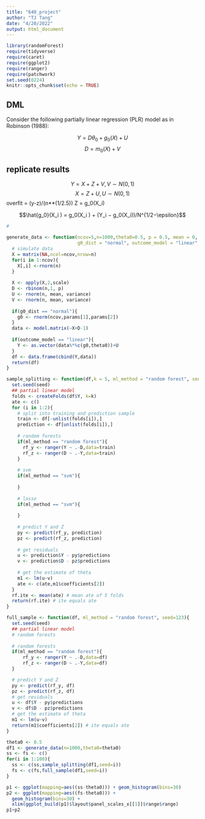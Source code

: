 ```yaml
---
title: "640_project"
author: "TJ Tang"
date: "4/20/2022"
output: html_document
---
```


```r
library(randomForest)
require(tidyverse)
require(caret)
require(ggplot2)
require(ranger)
require(patchwork)
set.seed(0224)
knitr::opts_chunk$set(echo = TRUE)
```

## DML

Consider the following partially linear regression (PLR) model as in Robinson (1988):

$$Y=D\theta_0+g_0(X)+U$$
$$D=m_0(X)+V$$

## replicate results

$$Y=X+Z+V, V\sim N(0,1)$$
$$X=Z+U, U\sim N(0,1)$$
overfit = (y-z)/(n**(1/2.5))
Z = g_0(X_i)

$$\hat{g_0}(X_i ) = g_0(X_i ) + (Y_i − g_0(X_i))/N^{1/2−\epsilon}$$

```r

#

generate_data <- function(ncov=5,n=1000,theta0=0.5, p = 0.5, mean = 0, variance = 1, 
                          g0_dist = "normal", outcome_model = "linear",  params = c(1,0.5)) {
  # simulate data
  X = matrix(NA,ncol=ncov,nrow=n)
  for(i in 1:ncov){
    X[,i] <-rnorm(n)
  }
  
  X <- apply(X,2,scale)
  D <- rbinom(n,1, p)
  U <- rnorm(n, mean, variance)
  V <- rnorm(n, mean, variance)
  
  if(g0_dist == "normal"){
    g0 <- rnorm(ncov,params[1],params[2])
  }
  data <- model.matrix(~X+D-1)
  
  if(outcome_model == "linear"){
    Y <- as.vector(data%*%c(g0,theta0))+U
  }
  df <- data.frame(cbind(Y,data))
  return(df)
}

```

```r
sample_splitting <- function(df,k = 5, ml_method = "random forest", seed=123){
  set.seed(seed)
  ## partial linear model
  folds <- createFolds(df$Y, k=k)
  ate <- c()
  for (i in 1:2){
    # split into training and prediction sample
    train <- df[-unlist(folds[i]),]
    prediction <- df[unlist(folds[i]),] 
    
    # random forests
    if(ml_method == "random forest"){
      rf_y <- ranger(Y ~ .-D,data=train)
      rf_z <- ranger(D ~ .-Y,data=train)
    }
    
    # svm
    if(ml_method == "svm"){
      
    }
    
    # lasso
    if(ml_method == "svm"){
      
    }
    
    # predict Y and Z
    py <- predict(rf_y, prediction)
    pz <- predict(rf_z, prediction)
    
    # get residuals
    u <- prediction$Y - py$predictions
    v <- prediction$D - pz$predictions
    
    # get the estimate of theta
    m1 <- lm(u~v)
    ate <- c(ate,m1$coefficients[2])
  }
  rf.ite <- mean(ate) # mean ate of 5 folds
  return(rf.ite) # ite equals ate
}
```



```r
full_sample <- function(df, ml_method = "random forest", seed=123){
  set.seed(seed)
  ## partial linear model
  # random forests
  
  # random forests
  if(ml_method == "random forest"){
      rf_y <- ranger(Y ~ .-D,data=df)
      rf_z <- ranger(D ~ .-Y,data=df)
  }

  # predict Y and Z
  py <- predict(rf_y, df)
  pz <- predict(rf_z, df)
  # get residuals
  u <- df$Y - py$predictions
  v <- df$D - pz$predictions
  # get the estimate of theta
  m1 <- lm(u~v)
  return(m1$coefficients[2]) # ite equals ate
}
```

```r
theta0 <- 0.5
df1 <- generate_data(n=1000,theta0=theta0)
ss <- fs <- c()
for(i in 1:100){
  ss <- c(ss,sample_splitting(df1,seed=i))
  fs <- c(fs,full_sample(df1,seed=i))
}
```


```r
p1 <- ggplot(mapping=aes((ss-theta0))) + geom_histogram(bins=30) 
p2 <- ggplot(mapping=aes((fs-theta0))) + 
  geom_histogram(bins=30) +
  xlim(ggplot_build(p1)$layout$panel_scales_x[[1]]$range$range) 
p1+p2
```
